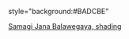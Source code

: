 style="background:#BADCBE"<noinclude>
{{documentation}}
[[Category:斯里兰卡政党颜色模板|Samagi Jana Balawegaya, shading]]
</noinclude>